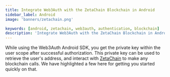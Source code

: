 ```yaml
---
title: Integrate Web3Auth with the ZetaChain Blockchain in Android
sidebar_label: Android
image: 'banners/zetachain.png'

keywords: [android, zetachain, web3auth, authentication, blockchain]
description: 'Integrate Web3Auth with the ZetaChain Blockchain in Android | Documentation - Web3Auth'
---
```



<SEO
  title="Integrate Web3Auth with the ZetaChain Blockchain in Android"
  description="Integrate Web3Auth with the ZetaChain Blockchain in Android | Documentation - Web3Auth"
  image="https://web3auth.io/docs/banners/zetachain.png"
  slug="/embedded-wallets/connect-blockchain/evm/zetachain/android"
/>

While using the Web3Auth Android SDK, you get the private key within the user scope after successful authorization. This private key can be used to retrieve the user's address, and interact with [ZetaChain](https://zetachain.com/) to make any blockchain calls. We have highlighted a few here for getting you started quickly on that.

<EVMInteraction />
